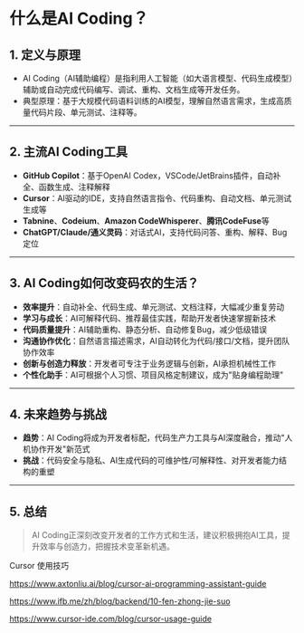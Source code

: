 
<Meta title="Hundun/AI-Coding/介绍" />

# 什么是AI Coding？

## 1. 定义与原理
- AI Coding（AI辅助编程）是指利用人工智能（如大语言模型、代码生成模型）辅助或自动完成代码编写、调试、重构、文档生成等开发任务。
- 典型原理：基于大规模代码语料训练的AI模型，理解自然语言需求，生成高质量代码片段、单元测试、注释等。

---

## 2. 主流AI Coding工具
- **GitHub Copilot**：基于OpenAI Codex，VSCode/JetBrains插件，自动补全、函数生成、注释解释
- **Cursor**：AI驱动的IDE，支持自然语言指令、代码重构、自动文档、单元测试生成等
- **Tabnine**、**Codeium**、**Amazon CodeWhisperer**、**腾讯CodeFuse**等
- **ChatGPT/Claude/通义灵码**：对话式AI，支持代码问答、重构、解释、Bug定位

---

## 3. AI Coding如何改变码农的生活？
- **效率提升**：自动补全、代码生成、单元测试、文档注释，大幅减少重复劳动
- **学习与成长**：AI可解释代码、推荐最佳实践，帮助开发者快速掌握新技术
- **代码质量提升**：AI辅助重构、静态分析、自动修复Bug，减少低级错误
- **沟通协作优化**：自然语言描述需求，AI自动转化为代码/接口/文档，提升团队协作效率
- **创新与创造力释放**：开发者可专注于业务逻辑与创新，AI承担机械性工作
- **个性化助手**：AI可根据个人习惯、项目风格定制建议，成为"贴身编程助理"

---

## 4. 未来趋势与挑战
- **趋势**：AI Coding将成为开发者标配，代码生产力工具与AI深度融合，推动"人机协作开发"新范式
- **挑战**：代码安全与隐私、AI生成代码的可维护性/可解释性、对开发者能力结构的重塑

---

## 5. 总结
> AI Coding正深刻改变开发者的工作方式和生活，建议积极拥抱AI工具，提升效率与创造力，把握技术变革新机遇。

Cursor 使用技巧

https://www.axtonliu.ai/blog/cursor-ai-programming-assistant-guide

https://www.ifb.me/zh/blog/backend/10-fen-zhong-jie-suo

https://www.cursor-ide.com/blog/cursor-usage-guide